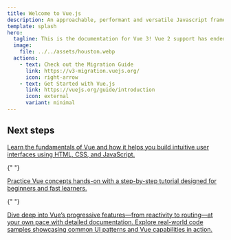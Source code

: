 ```yaml
---
title: Welcome to Vue.js
description: An approachable, performant and versatile Javascript framework for building web user interfaces.
template: splash
hero:
  tagline: This is the documentation for Vue 3! Vue 2 support has ended on Dec 31, 2023.
  image:
    file: ../../assets/houston.webp
  actions:
    - text: Check out the Migration Guide
      link: https://v3-migration.vuejs.org/
      icon: right-arrow
    - text: Get Started with Vue.js
      link: https://vuejs.org/guide/introduction
      icon: external
      variant: minimal
---
```



## Next steps

<CardGrid stagger>
  <a href="https://vuejs.org/guide/introduction">
    <Card title="Introduction Guide" icon="setting">
      Learn the fundamentals of Vue and how it helps you build intuitive user
      interfaces using HTML, CSS, and JavaScript.
    </Card>
  </a>

{" "}

<a href="https://vuejs.org/tutorial/">
  <Card title="Interactive Tutorial" icon="lightbulb">
    Practice Vue concepts hands-on with a step-by-step tutorial designed for
    beginners and fast learners.
  </Card>
</a>

{" "}

<a href="https://vuejs.org/guide/introduction">
  <Card title="Framework Guide" icon="pencil">
    Dive deep into Vue’s progressive features—from reactivity to routing—at your
    own pace with detailed documentation.
  </Card>
</a>

  <a href="https://vuejs.org/examples/">
    <Card title="Live Examples" icon="add-document" >
      Explore real-world code samples showcasing common UI patterns and Vue
      capabilities in action.
    </Card>
  </a>
</CardGrid>

